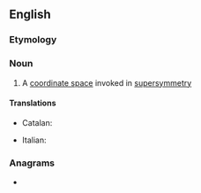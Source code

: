 ==English==

===Etymology===
{{prefix|super|space|lang=en}}

===Noun===
{{wikipedia}}
{{en-noun}}

# {{lb|en|physics}} A [[coordinate space]] invoked in [[supersymmetry]]

====Translations====
{{trans-top|coordinate space in supersymmetry}}
* Catalan: {{t|ca|superespai|m}}
{{trans-mid}}
* Italian: {{t|it|superspazio|m}}
{{trans-bottom}}

===Anagrams===
* {{anagrams|en|a=aceepprssu|uppercases}}